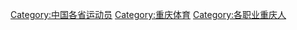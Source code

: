 [[Category:中国各省运动员|Category:中国各省运动员]]
[[Category:重庆体育|Category:重庆体育]]
[[Category:各职业重庆人|Category:各职业重庆人]]